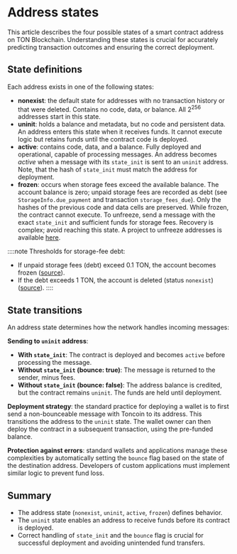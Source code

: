 
# Address states

This article describes the four possible states of a smart contract address on TON Blockchain.
Understanding these states is crucial for accurately predicting transaction outcomes and ensuring the correct deployment.

## State definitions

Each address exists in one of the following states:

-   **nonexist**: the default state for addresses with no transaction history or that were deleted. Contains no code, data, or balance. All 2<sup>256</sup> addresses start in this state.
-   **uninit**: holds a balance and metadata, but no code and persistent data. An address enters this state when it receives funds. It cannot execute logic but retains funds until the contract code is deployed.
-   **active**: contains code, data, and a balance. Fully deployed and operational, capable of processing messages. An address becomes _active_ when a message with its `state_init` is sent to an `uninit` address. Note, that the hash of `state_init` must match the address for deployment.
-   **frozen**: occurs when storage fees exceed the available balance. The account balance is zero; unpaid storage fees are recorded as debt (see `StorageInfo.due_payment` and transaction `storage_fees_due`). Only the hashes of the previous code and data cells are preserved. While frozen, the contract cannot execute. To unfreeze, send a message with the exact `state_init` and sufficient funds for storage fees. Recovery is complex; avoid reaching this state. A project to unfreeze addresses is available [here](https://unfreezer.ton.org/).

::::note
Thresholds for storage-fee debt:
- If unpaid storage fees (debt) exceed 0.1 TON, the account becomes frozen ([source](https://github.com/ton-blockchain/ton/blob/72056a2261cbb11f7cf0f20b389bcbffe018b1a8/crypto/block/transaction.cpp#L949C11-L953C12)).
- If the debt exceeds 1 TON, the account is deleted (status `nonexist`) ([source](https://github.com/ton-blockchain/ton/blob/72056a2261cbb11f7cf0f20b389bcbffe018b1a8/crypto/block/transaction.cpp#L936C11-L946C12)).
::::


## State transitions

An address state determines how the network handles incoming messages:

**Sending to `uninit` address**:
   -   **With `state_init`**: The contract is deployed and becomes `active` before processing the message.
   -   **Without `state_init` (bounce: true)**: The message is returned to the sender, minus&nbsp;fees.
   -   **Without `state_init` (bounce: false)**: The address balance is credited, but the contract remains `uninit`. The funds are held until deployment.

**Deployment strategy**: the standard practice for deploying a wallet is to first send a non-bounceable message with Toncoin to its address. This transitions the address to the `uninit` state. The wallet owner can then deploy the contract in a subsequent transaction, using the pre-funded balance.

**Protection against errors**: standard wallets and applications manage these complexities by automatically setting the `bounce` flag based on the state of the destination address. Developers of custom applications must implement similar logic to prevent fund loss.

## Summary

-   The address state (`nonexist`, `uninit`, `active`, `frozen`) defines behavior.
-   The `uninit` state enables an address to receive funds before its contract is deployed.
-   Correct handling of `state_init` and the `bounce` flag is crucial for successful deployment and avoiding unintended fund transfers.

<Feedback />
